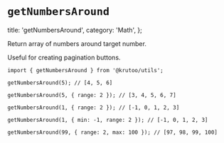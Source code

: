 # `getNumbersAround`

  title: 'getNumbersAround',
  category: 'Math',
};

Return array of numbers around target number.

Useful for creating pagination buttons.

```tsx
import { getNumbersAround } from '@krutoo/utils';

getNumbersAround(5); // [4, 5, 6]

getNumbersAround(5, { range: 2 }); // [3, 4, 5, 6, 7]

getNumbersAround(1, { range: 2 }); // [-1, 0, 1, 2, 3]

getNumbersAround(1, { min: -1, range: 2 }); // [-1, 0, 1, 2, 3]

getNumbersAround(99, { range: 2, max: 100 }); // [97, 98, 99, 100]
```
